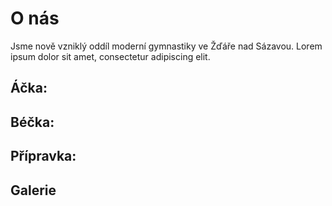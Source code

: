 <script>
</script>
# O nás

Jsme nově vzniklý oddíl moderní gymnastiky ve Žďáře nad Sázavou. Lorem ipsum dolor sit amet, consectetur adipiscing elit.
## Áčka: 
<Skupina jmena='Esťa_Dokulilová, Niki_Vetešníková, Esťa_Dokulilová'/>

## Béčka:
<Skupina jmena='Esťa_Dokulilová, Niki_Vetešníková, Esťa_Dokulilová'/>

## Přípravka:
<Skupina jmena='Esťa_Dokulilová, Niki_Vetešníková, Esťa_Dokulilová'/>

## Galerie

<Galerie />
